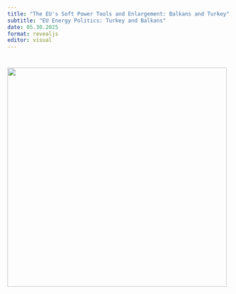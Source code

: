 ```yaml
---
title: "The EU's Soft Power Tools and Enlargement: Balkans and Turkey"
subtitle: "EU Energy Politics: Turkey and Balkans"
date: 05.30.2025
format: revealjs
editor: visual
---
```


# ![](images/week%2011-01.png){width="495"}
